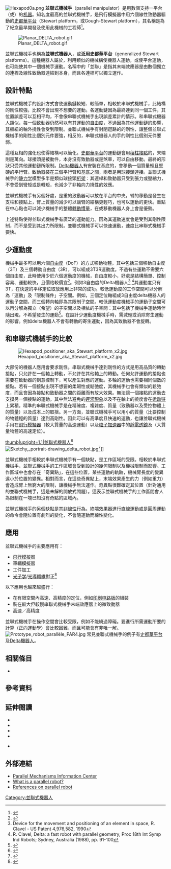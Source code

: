 [[File:Hexapod0a.png|thumb]]
'''並聯式機械手'''（parallel manipulator）是用數個{{le|串聯機械手|serial manipulator}}支持一平台（或{{le|末端效應器|end-effector}}）的[[机器|机器]]。知名度最高的並聯式機械手，是飛行模擬器中用六個線性致動器驅動的[[史都華平台|史都華平台]]（Stewart platform，或Gough-Stewart platform），其名稱是為了紀念最早開發及使用此機械的工程師<ref>{{Cite book
  |last=Merlet  |first=J.P.
  |title=Parallel Robots, 2nd Edition
  |year=2008
  |publisher=Springer
  |isbn= 978-1-4020-4132-7
}}</ref>。

[[File:Planar_DELTA_robot.gif|thumb]]

並聯式機械手也稱為'''並聯式機器人'''，或'''泛用史都華平台'''（generalized Stewart platforms）。這種機器人屬於{{le|多關節機器人|articulated robot}}，利用類似的機械構使機器人運動，或使平台運動，也可能使其中一個機械手運動。名稱中的「並聯」是指其末端效應器是由數個獨立的連桿及線性致動器連結到本身，而且各連桿可以獨立運作。
==設計特點==
並聯式機械手的設計方式會使運動鏈較短、較簡單，相較於串聯式機械手，此結構的剛性較強，比較不會出現不想要的運動。各運動鏈因為最終連到同一個工件，其位置誤差可以互相平均，不會像串聯式機械手出現誤差累計的情形。和串聯式機器人類似，每一個致動器仍然可以有其運動的[[自由度_(工程学)|自由度]]，不過因為其他運動鏈的影響，其樞紐的軸外撓性會受到限制。並聯式機械手有封閉迴路的的剛性，讓整個並聯式機械手的剛性比個別元件要強，相反的，串聯式機器人的手的剛性比個別元件要弱。

這種互相的強化也使得結構可以簡化。[[史都華平台|史都華平台]]的運動鏈會用[[稜柱接點|稜柱接點]]的{{le|線性致動器|linear actuator}}，末端則是萬向{{le|球接頭|ball joint}}。球接頭是被動件，本身沒有致動器或是煞車，可以自由移動。最終的形狀只受其他運動鏈所限制。[[Delta機器人|Delta機器人]]有安裝在基底的{{le|轉動致動器|rotary actuator}}，會移動一個質量輕且堅硬的平行臂。致動器裝在三個平行臂和基底之間，兩者是用球接頭連接。並聯式機械手的[[静力学|静力学]]模型多半是類似球接頭[[桁架_(工程)|桁架]]：其連桿和致動器只受到張力或壓縮力，不會受到彎矩或是轉矩，也減少了非軸向力撓性的效應。

並聯式機械手有另個好處，是重的致動器可以放在平台的中央，臂的移動是發生在支柱和接點上，臂上質量的減少可以讓臂的結構更輕巧，也可以運動的更快。重點在中心點也可以減少機械手的整體[[轉動慣量|轉動慣量]]，在{{le|步行機器人|walking robot}}或移動機器人身上會是優勢。

上述特點使得並聯式機械手有廣泛的運動能力。因為其運動速度會是受到其剛性限制，而不是受到其出力所限制。並聯式機械手可以快速運動，速度比串聯式機械手要快。
== 少運動度 ==
機械手最多可以用六個[[自由度_(工程学)|自由度]]（DoF）的方式移動物體，其中包括三個移動自由度（3T）及三個轉動自由度（3R），可以組成3T3R運動度。不過有些運勳不需要六個自由度，此時使用少於六個運動度的機械，自由度較小，好處是結構簡單、控制容易、運動較快，且價格較價宜<ref>{{Citation|last=Di|first=Raffaele|title=Parallel Manipulators with Lower Mobility|date=2006-12-01|url=http://www.intechopen.com/books/industrial_robotics_theory_modelling_and_control/parallel_manipulators_with_lower_mobility|work=Industrial Robotics: Theory, Modelling and Control|editor-last=Cubero|editor-first=Sam|publisher=Pro Literatur Verlag, Germany / ARS, Austria|language=en|doi=10.5772/5030|isbn=978-3-86611-285-8|access-date=2020-12-03|archive-date=2021-05-07|archive-url=https://web.archive.org/web/20210507082919/https://www.intechopen.com/books/industrial_robotics_theory_modelling_and_control/parallel_manipulators_with_lower_mobility|dead-url=no}}</ref>。例如3自由度的Delta機器人<ref>Device for the movement and positioning of an element in space, R. Clavel - US Patent 4,976,582, 1990</ref> <ref>R. Clavel, Delta: a fast robot with parallel geometry, Proc 18th Int Symp Ind Robots; Sydney, Australia (1988), pp. 91-100</ref>其運動度只有3T，在快速的平移定位取放應用上非常的成功。較低運動度的工作空間可以分解為「運動」及「限制條件」子空間。例如，三個定位軸組成3自由度delta機器人的運動子空間，而三個轉向軸即為其限制子空間。較低運動度機械手的運動子空間可以再分解為獨立（希望）的子空間以及相依的子空間：其中包括了機械手運動時伴隨出現，不希望發生的運勳<ref>{{Citation|last=Nigatu|first=Hassen|title=Algebraic Insight on the Concomitant Motion of 3RPS and 3PRS PKMs|date=2020|url=http://link.springer.com/10.1007/978-3-030-43929-3_22|work=Proceedings of the 2020 USCToMM Symposium on Mechanical Systems and Robotics|volume=83|pages=242–252|editor-last=Larochelle|editor-first=Pierre|place=Cham|publisher=Springer International Publishing|language=en|doi=10.1007/978-3-030-43929-3_22|isbn=978-3-030-43928-6|access-date=2020-12-13|last2=Yihun|first2=Yimesker|editor2-last=McCarthy|editor2-first=J. Michael}}</ref>。在設計少運動度機械手時，需減輕或消除寄生運動的影響。例如delta機器人不會有轉動的寄生運動，因為其致動器不會旋轉。
== 和串聯式機械手的比較 ==
[[File:Hexapod_positioner_aka_Stewart_platform_x2.jpg|thumb]]

大部份的機器人應用會要求剛性。串聯式機械手達到剛性的方式是用高品質的轉動接點，只允許在一個軸上轉動，不允許在其他軸上的轉動。任何允許運動的接點也需要在致動器的刻意控制下，可以產生對應的運動。多軸的運動也需要相同個數的接點。若有一個接點出現不想要的柔韌性或鬆弛度，其機械手也會有類似的鬆弛度，而且會因為接點和致動器之間的距離而有放大效果。無法讓一個接點的運動去支撐另一個接點的運動。其中無法避免的[[遲滯現象|遲滯現象]]以及不在軸上的撓度會在[[运动链|运动链]]上累積。精準的串聯式機械手是在精確度、複雜度、質量（致動器以及受控物體上的質量）以及成本上的取捨。另一方面，並聯式機械手可以用小的質量（比要控制的物體輕的質量）達到高剛性。因此可以有高準度且快速的運動，也讓並聯式機械手用在[[飛行模擬器|飛行模擬器]]（較大質量的高速運動）以及[[粒子加速器|粒子加速器]]中的[[靜電透鏡|靜電透鏡]]及{{le|磁鏡|magnetic lens}}（大質量物體的高速定位）。

[[File:DexTAR.jpg|thumb|upright=1.1|{{le|五連桿|Five-bar linkage}}並聯式機器人<ref>{{cite web
|title = DexTAR - an educational parallel robot
|url = http://www.mecademic.com/DexTAR.html
|archive-url = https://web.archive.org/web/20140529143050/http://www.mecademic.com/DexTAR.html
|url-status = dead
|archive-date = 2014-05-29
|accessdate = 2020-12-18
|dead-url = yes
}}</ref>]]
[[File:Sketchy,_portrait-drawing_delta_robot.jpg|thumb]]<ref>{{cite web
  |title=Sketchy, a home-constructed drawing robot
  |url=http://www.jarkman.co.uk/catalog/robots/sketchy.htm
  |publisher=Jarkman
  |accessdate=2020-12-18
  |archive-date=2019-09-27
  |archive-url=https://web.archive.org/web/20190927080153/http://jarkman.co.uk/catalog/robots/sketchy.htm
  |dead-url=no
  }}</ref>]]

並聯式機械手相較於串聯式機械手有一個缺點，是工作區域的受限。相較於串聯式機械手，並聯式機械手的工作區域會受到設計的幾何限制以及機械限制而影響。工作區域中也會存在「奇異點」，在這些位置，某些運動的軌跡，機械臂長度的變異遠小於位置的變異。相對而言，在這些奇異點上，末端效果產生的力（例如重力）會造成臂上無窮大的限制，讓機械手無法運作。奇異點很難確定其位置（針對通用的並聯式機械手，這是未解的開放式問題）。這表示並聯式機械手的工作區間會人為限制在一塊已知沒有奇點的區域內。

並聯式機械手的另個缺點是其[[非線性|非線性]]行為。終端效果器進行直線運動或是圓周運動的命令會隨位置有劇烈的變化，不會隨運動而線性變化。
==應用==
並聯式機械手的主要應用有：
* [[飛行模擬器|飛行模擬器]]
* 車輛模擬器
* 工件加工
* [[光子学|光子学]]/[[光導纖維|光導纖維]]對正<ref>{{cite web |url=http://www.pb.izm.fhg.de/p2sa/020_Technologies/Optik/FundE_Faserjustage.html |title=Archived copy |accessdate=2007-03-29 |archiveurl=https://web.archive.org/web/20061211040917/http://www.pb.izm.fhg.de/p2sa/020_Technologies/Optik/FundE_Faserjustage.html |archivedate=2006-12-11 |dead-url=yes }}</ref>
以下應用也越來越盛行：
* 在有限空間內高速、高精度的定位，例如[[印刷电路板|印刷电路板]]的組裝
* 裝在較大但較慢串聯式機械手末端效應器上的微致動器
* 高速／高精度{{le|銑床|milling machine}}

並聯式機械手在操作空間會比較受限，例如不能繞過障礙。要進行所需運動所要的計算（正向運動學）會比較困難，而且可能會有非唯一解。
[[File:Prototype_robot_parallèle_PAR4.jpg|thumb]]
常見並聯式機械手的例子有[[史都華平台|史都華平台]]及[[Delta機器人|Delta機器人]]。

==相關條目==
* {{le|機器人運動學|Robot kinematics}}

== 參考資料 ==
{{Reflist}}

==延伸閱讀==
*{{Cite book
  |last=Gogu  |first=Grigore
  |title=Structural Synthesis of Parallel Robots, Part 1: Methodology
  |year=2008
  |publisher=Springer
  |isbn= 978-1-4020-5102-9
}}
*{{Cite book
  |last=Gogu |first=Grigore
  |title=Structural Synthesis of Parallel Robots, Part 2: Translational topologies with Two and Three Degrees of Freedom
  |year=2009
  |publisher=Springer
  |isbn= 978-1-4020-9793-5
}}
*{{Cite book
  |last=Merlet  |first=J.P.
  |title=Parallel Robots, 2nd Edition
  |year=2008
  |publisher=Springer
  |isbn= 978-1-4020-4132-7
}}
*{{Cite book
  |last=Kong  |first=X.
  |last2=Gosselin  |first2=C.
  |title=Type Synthesis of Parallel Mechanisms
  |year=2007
  |publisher=Springer.
  |isbn= 978-3-540-71989-2
}}

*{{Cite book
  |last=Gallardo-Alvarado  |first=J.
  |title=Kinematic Analysis of Parallel Manipulators by Algebraic Screw Theory
  |year=2016
  |publisher=Springer
  |isbn= 978-3-319-31124-1
}}

==外部連結==
{{Commons category|Parallel robots}}
*[http://www.parallemic.org Parallel Mechanisms Information Center] {{Wayback|url=http://www.parallemic.org/ |date=20220331230624 }}
*[https://web.archive.org/web/20140629140810/http://www.mecademic.com/What-is-a-parallel-robot.html What is a parallel robot?]
*[http://www-sop.inria.fr/members/Jean-Pierre.Merlet//merlet_eng.html References on parallel robot] {{Wayback|url=http://www-sop.inria.fr/members/Jean-Pierre.Merlet//merlet_eng.html |date=20210506003934 }}

{{机器人学}}

[[Category:並聯式機器人|Category:並聯式機器人]]
<!--[[Category:多關節機器人|Category:多關節機器人]]-->